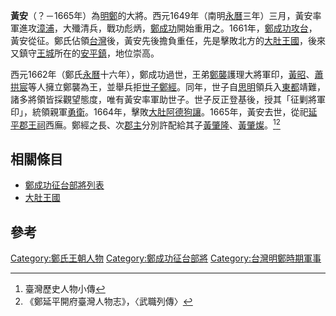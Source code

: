 {{東亞男性歷史人物
| 名稱     = 黃　安<br/><small>''N̂g An''<small>
| 身份     = 征剿將軍
| 畫像     = 
| 姓名     = 
| 羅馬拼音 = 
| 字       = 
| 號       = 
| 出生年   = 不詳
| 出生地   = [[明朝|明朝]][[福建|福建]]
| 逝世年   = 1665年
| 逝世地   = 
| 族裔     = [[閩南人|閩南人]]
| 子       = 黃肇隆、黃肇燦
| 經歷     = 親軍勇衛、安平鎮、左衝鎮<br>右虎衛左協、左武衛右協、哨官
|}}
'''黃安'''（？－1665年）為[[明鄭|明鄭]]的大將。西元1649年（南明[[永曆_(南明)|永曆]]三年）三月，黃安率軍進攻[[漳浦|漳浦]]，大殲清兵，戰功彪炳，[[鄭成功|鄭成功]]開始重用之。1661年，[[鄭成功攻台之役|鄭成功攻台]]，黃安從征。鄭氏佔領[[台灣|台灣]]後，黃安先後擔負重任，先是擊敗北方的[[大肚王國|大肚王國]]，後來又鎮守[[安平古堡|王城]]所在的[[安平鎮|安平鎮]]，地位崇高。

西元1662年（鄭氏[[永曆_(南明)|永曆]]十六年），鄭成功過世，王弟[[鄭襲_(明鄭)|鄭襲]]護理大將軍印，[[黃昭|黃昭]]、[[蕭拱宸|蕭拱宸]]等人擁立鄭襲為王，並舉兵拒[[世子|世子]][[鄭經|鄭經]]。同年，世子自[[思明|思明]]領兵入[[東都|東都]]靖難，諸多將領皆採觀望態度，唯有黃安率軍助世子。世子反正登基後，授其「征剿將軍印」，統領親軍[[勇衛|勇衛]]。1664年，擊敗[[大肚王國|大肚]][[阿德狗讓|阿德狗讓]]。1665年，黃安去世，從祀[[延平郡王祠|延平郡王祠]]西廡。鄭經之長、次[[郡主|郡主]]分別許配給其子[[黃肇隆|黃肇隆]]、[[黃肇燦|黃肇燦]]。<ref>臺灣歷史人物小傳</ref><ref>《鄭延平開府臺灣人物志》，〈武職列傳〉</ref>

== 相關條目 ==
* [[鄭成功征台部將列表|鄭成功征台部將列表]]
* [[大肚王國|大肚王國]]

== 參考 ==
{{reflist}}
{{東寧王朝}}
[[Category:鄭氏王朝人物|Category:鄭氏王朝人物]]
[[Category:鄭成功征台部將|Category:鄭成功征台部將]]
[[Category:台灣明鄭時期軍事|Category:台灣明鄭時期軍事]]